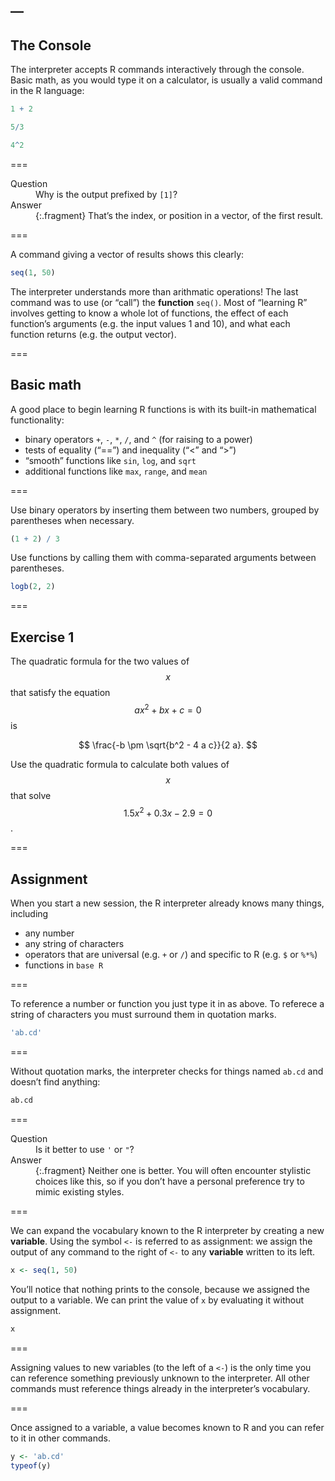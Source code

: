 ---
---

## The Console

The interpreter accepts R commands interactively through the console. Basic math, as you would type it on a calculator, is usually a valid command in the R language:

```r
1 + 2
```

```r
5/3
```

```r
4^2
```

===

Question
: Why is the output prefixed by `[1]`?

Answer
: {:.fragment} That's the index, or position in a vector, of the first result.

===

A command giving a vector of results shows this clearly:

```r
seq(1, 50)
```

The interpreter understands more than arithmatic operations!
The last command was to use (or "call") the **function** `seq()`.
Most of "learning R" involves getting to know a whole lot of functions, the effect of each function's  arguments (e.g. the input values 1 and 10), and what each function returns (e.g. the output vector).

===

## Basic math 

A good place to begin learning R functions is with its built-in mathematical functionality:

- binary operators `+`, `-`, `*`, `/`, and `^` (for raising to a power)
- tests of equality ("==") and inequality ("<" and ">")
- "smooth" functions like `sin`, `log`, and `sqrt`
- additional functions like `max`, `range`, and `mean`

===

Use binary operators by inserting them between two numbers, grouped by parentheses when necessary.

```r
(1 + 2) / 3
```

Use functions by calling them with comma-separated arguments between parentheses.

```r
logb(2, 2)
```

===

## Exercise 1

The quadratic formula for the two values of $$x$$ that satisfy the equation $$a x^2 + b x + c = 0$$ is

$$
\frac{-b \pm \sqrt{b^2 - 4 a c}}{2 a}.
$$

Use the quadratic formula to calculate both values of $$x$$ that solve $$1.5 x^2 + 0.3 x - 2.9 = 0$$.

===

## Assignment

When you start a new session, the R interpreter already knows many things, including

- any number
- any string of characters
- operators that are universal (e.g. `+` or `/`) and specific to R (e.g. `$` or `%*%`)
- functions in `base R`

===

To reference a number or function you just type it in as above.
To referece a string of characters you must surround them in quotation marks.

```r
'ab.cd'
```

===

Without quotation marks, the interpreter checks for things named `ab.cd` and doesn't find anything:

```r
ab.cd
```

===

Question
: Is it better to use `'` or `"`?

Answer
: {:.fragment} Neither one is better. You will often encounter stylistic choices like this, so if you don't have a personal preference try to mimic existing styles.

===

We can expand the vocabulary known to the R interpreter by creating a new **variable**.
Using the symbol `<-` is referred to as assignment: we assign the output of any command to the right of `<-` to any **variable** written to its left.

```r
x <- seq(1, 50)
```

You'll notice that nothing prints to the console, because we assigned the output to a variable.
We can print the value of `x` by evaluating it without assignment.

```r
x
```

===

Assigning values to new variables (to the left of a `<-`) is the only time you can reference something previously unknown to the interpreter.
All other commands must reference things already in the interpreter's vocabulary.

===

Once assigned to a variable, a value becomes known to R and you can refer to it in other commands.

```r
y <- 'ab.cd'
typeof(y)
```
